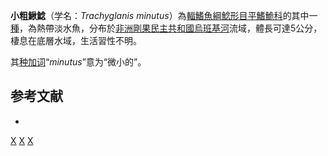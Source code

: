 {{Speciesbox
| taxon = Trachyglanis minutus
| binomial_authority = [[Boulenger|Boulenger]], 1902
| status = DD
| status_system = IUCN3.1
}}

'''小粗鰍鯰'''（学名：''Trachyglanis minutus''）為[[輻鰭魚綱|輻鰭魚綱]][[鯰形目|鯰形目]][[平鰭鮠科|平鰭鮠科]]的其中一[[種|種]]，為熱帶淡水魚，分布於[[非洲|非洲]][[剛果民主共和國|剛果民主共和國]][[烏班基河|烏班基河]]流域，體長可達5公分，棲息在底層水域，生活習性不明。

其[[种加词|种加词]]“''minutus''”意为“微小的”。

== 参考文献 ==
*{{FishBase species|genus=Trachyglanis|species=minutus|year=2014|month=10}}

{{魚類小作品}}

{{Taxonbar}}
[[Category:IUCN红色名录数据缺乏物种|X]]
[[Category:粗鰍鯰屬|X]]
[[Category:1902年描述的魚類|X]]